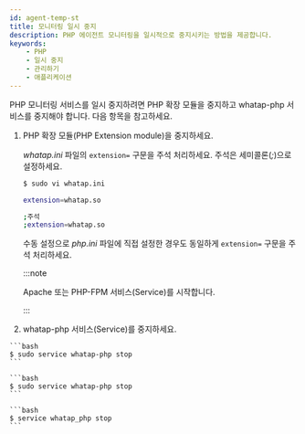 ```yaml
---
id: agent-temp-st
title: 모니터링 일시 중지
description: PHP 에이전트 모니터링을 일시적으로 중지시키는 방법을 제공합니다.
keywords:
    - PHP
    - 일시 중지
    - 관리하기
    - 애플리케이션
---
```


PHP 모니터링 서비스를 일시 중지하려면 PHP 확장 모듈을 중지하고 whatap-php 서비스를 중지해야 합니다. 다음 항목을 참고하세요.

1. PHP 확장 모듈(PHP Extension module)을 중지하세요. 

    *whatap.ini* 파일의 `extension=` 구문을 주석 처리하세요. 주석은 세미콜론(*;*)으로 설정하세요.
    
    ```bash
    $ sudo vi whatap.ini

    extension=whatap.so

    ;주석
    ;extension=whatap.so
    ```

    수동 설정으로 *php.ini* 파일에 직접 설정한 경우도 동일하게 `extension=` 구문을 주석 처리하세요. 
    
    :::note
    
    Apache 또는 PHP-FPM 서비스(Service)를 시작합니다.

    :::

2. whatap-php 서비스(Service)를 중지하세요.

  <Tabs>
  <TabItem value="rdct" label="Red Hat/CentOS" default>

    ```bash
    $ sudo service whatap-php stop
    ```
    
  </TabItem>
  <TabItem value="dbub" label="Debian/Ubuntu">

    ```bash
    $ sudo service whatap-php stop
    ```
    
  </TabItem>
  <TabItem value="frbsd" label="FreeBSD">

    ```bash
    $ service whatap_php stop
    ```
    
  </TabItem>
    </Tabs>  

